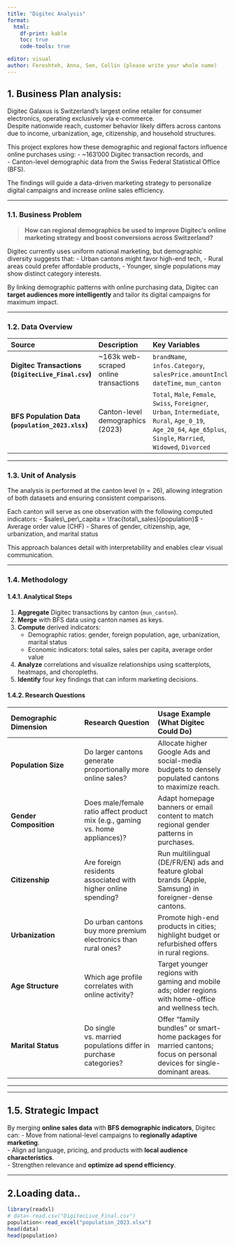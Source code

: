 ```yaml
---
title: "Digitec Analysis"
format:
  html:
    df-print: kable
    toc: true
    code-tools: true

editor: visual
author: Fereshteh, Anna, Sen, Collin (please write your whole name)
---
```


## 1. Business Plan analysis:

Digitec Galaxus is Switzerland’s largest online retailer for consumer electronics, operating exclusively via e-commerce.\
Despite nationwide reach, customer behavior likely differs across cantons due to income, urbanization, age, citizenship, and household structures.

This project explores how these demographic and regional factors influence online purchases using: - \~163’000 Digitec transaction records, and\
- Canton-level demographic data from the Swiss Federal Statistical Office (BFS).

The findings will guide a data-driven marketing strategy to personalize digital campaigns and increase online sales efficiency.

------------------------------------------------------------------------

### 1.1. Business Problem

> **How can regional demographics be used to improve Digitec’s online marketing strategy and boost conversions across Switzerland?**

Digitec currently uses uniform national marketing, but demographic diversity suggests that: - Urban cantons might favor high-end tech, - Rural areas could prefer affordable products, - Younger, single populations may show distinct category interests.

By linking demographic patterns with online purchasing data, Digitec can **target audiences more intelligently** and tailor its digital campaigns for maximum impact.

------------------------------------------------------------------------

### 1.2. Data Overview

| Source | Description | Key Variables |
|:-----------------|:-------------------------|:---------------------------|
| **Digitec Transactions (`DigitecLive_Final.csv`)** | \~163k web-scraped online transactions | `brandName`, `infos.Category`, `salesPrice.amountIncl`, `dateTime`, `mun_canton` |
| **BFS Population Data (`population_2023.xlsx`)** | Canton-level demographics (2023) | `Total`, `Male`, `Female`, `Swiss`, `Foreigner`, `Urban`, `Intermediate`, `Rural`, `Age_0_19`, `Age_20_64`, `Age_65plus`, `Single`, `Married`, `Widowed`, `Divorced` |

------------------------------------------------------------------------

### 1.3. Unit of Analysis

The analysis is performed at the canton level ($n = 26$), allowing integration of both datasets and ensuring consistent comparisons.

Each canton will serve as one observation with the following computed indicators: - $sales\_per\_capita = \frac{total\_sales}{population}$ - Average order value (CHF) - Shares of gender, citizenship, age, urbanization, and marital status

This approach balances detail with interpretability and enables clear visual communication.

------------------------------------------------------------------------

### 1.4. Methodology

#### 1.4.1. Analytical Steps

1.  **Aggregate** Digitec transactions by canton (`mun_canton`).\
2.  **Merge** with BFS data using canton names as keys.\
3.  **Compute** derived indicators:
    -   Demographic ratios: gender, foreign population, age, urbanization, marital status
    -   Economic indicators: total sales, sales per capita, average order value\
4.  **Analyze** correlations and visualize relationships using scatterplots, heatmaps, and choropleths.\
5.  **Identify** four key findings that can inform marketing decisions.

#### 1.4.2. Research Questions

| Demographic Dimension | Research Question | Usage Example (What Digitec Could Do) |
|:-----------------------|:-----------------------|:-----------------------|
| **Population Size** | Do larger cantons generate proportionally more online sales? | Allocate higher Google Ads and social-media budgets to densely populated cantons to maximize reach. |
| **Gender Composition** | Does male/female ratio affect product mix (e.g., gaming vs. home appliances)? | Adapt homepage banners or email content to match regional gender patterns in purchases. |
| **Citizenship** | Are foreign residents associated with higher online spending? | Run multilingual (DE/FR/EN) ads and feature global brands (Apple, Samsung) in foreigner-dense cantons. |
| **Urbanization** | Do urban cantons buy more premium electronics than rural ones? | Promote high-end products in cities; highlight budget or refurbished offers in rural regions. |
| **Age Structure** | Which age profile correlates with online activity? | Target younger regions with gaming and mobile ads; older regions with home-office and wellness tech. |
| **Marital Status** | Do single vs. married populations differ in purchase categories? | Offer “family bundles” or smart-home packages for married cantons; focus on personal devices for single-dominant areas. |

------------------------------------------------------------------------

------------------------------------------------------------------------

## 1.5. Strategic Impact

By merging **online sales data** with **BFS demographic indicators**, Digitec can: - Move from national-level campaigns to **regionally adaptive marketing**.\
- Align ad language, pricing, and products with **local audience characteristics**.\
- Strengthen relevance and **optimize ad spend efficiency**.

------------------------------------------------------------------------

## 2.Loading data..

```r

library(readxl)
# data<-read.csv("DigitecLive_Final.csv")
population<-read_excel("population_2023.xlsx")
head(data)
head(population)

```
